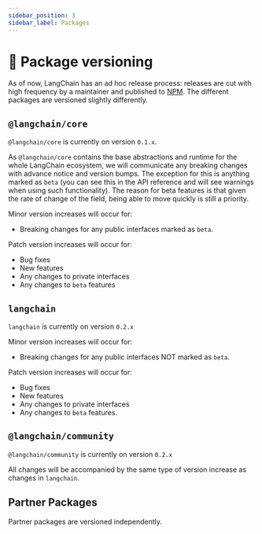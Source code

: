 ```yaml
---
sidebar_position: 3
sidebar_label: Packages
---
```


# 📕 Package versioning

As of now, LangChain has an ad hoc release process: releases are cut with high frequency by
a maintainer and published to [NPM](https://npm.org/).
The different packages are versioned slightly differently.

## `@langchain/core`

`@langchain/core` is currently on version `0.1.x`.

As `@langchain/core` contains the base abstractions and runtime for the whole LangChain ecosystem, we will communicate any breaking changes with advance notice and version bumps.
The exception for this is anything marked as `beta` (you can see this in the API reference and will see warnings when using such functionality).
The reason for beta features is that given the rate of change of the field, being able to move quickly is still a priority.

Minor version increases will occur for:

- Breaking changes for any public interfaces marked as `beta`.

Patch version increases will occur for:

- Bug fixes
- New features
- Any changes to private interfaces
- Any changes to `beta` features

## `langchain`

`langchain` is currently on version `0.2.x`

Minor version increases will occur for:

- Breaking changes for any public interfaces NOT marked as `beta`.

Patch version increases will occur for:

- Bug fixes
- New features
- Any changes to private interfaces
- Any changes to `beta` features.

## `@langchain/community`

`@langchain/community` is currently on version `0.2.x`

All changes will be accompanied by the same type of version increase as changes in `langchain`.

## Partner Packages

Partner packages are versioned independently.

